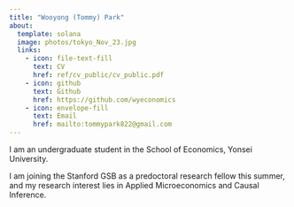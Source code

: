 ```yaml
---
title: "Wooyong (Tommy) Park"
about:
  template: solana
  image: photos/tokyo_Nov_23.jpg
  links:
    - icon: file-text-fill
      text: CV
      href: ref/cv_public/cv_public.pdf
    - icon: github
      text: Github
      href: https://github.com/wyeconomics
    - icon: envelope-fill
      text: Email
      href: mailto:tommypark822@gmail.com
---
```


I am an undergraduate student in the School of Economics, Yonsei University. 

I am joining the Stanford GSB as a predoctoral research fellow this summer, and my research interest lies in Applied Microeconomics and Causal Inference. 

